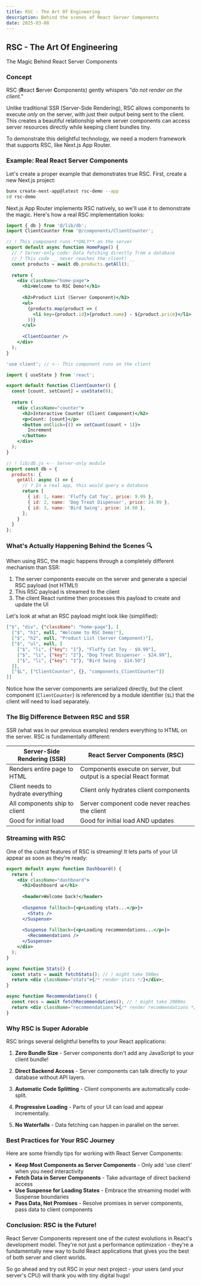 ```yaml
---
title: RSC - The Art Of Engineering
description: Behind the scenes of React Server Components
date: 2025-03-08
---
```


## RSC - The Art Of Engineering

The Magic Behind React Server Components

### Concept

RSC (**R**eact **S**erver **C**omponents) gently whispers _"do not render on the client."_ 

Unlike traditional SSR (Server-Side Rendering), RSC allows components to execute *only* on the server, with just their output being sent to the client. This creates a beautiful relationship where server components can access server resources directly while keeping client bundles tiny.

To demonstrate this delightful technology, we need a modern framework that supports RSC, like Next.js App Router.

### Example: Real React Server Components

Let's create a proper example that demonstrates true RSC. First, create a new Next.js project:

```bash
bunx create-next-app@latest rsc-demo --app
cd rsc-demo
```

Next.js App Router implements RSC natively, so we'll use it to demonstrate the magic. Here's how a real RSC implementation looks:

```jsx
import { db } from '@/lib/db';
import ClientCounter from '@/components/ClientCounter';

// ! This component runs **ONLY** on the server
export default async function HomePage() {
  // ? Server-only code: Data fetching directly from a database
  // ? This code __ never reaches the client! __
  const products = await db.products.getAll();
  
  return (
    <div className="home-page">
      <h1>Welcome to RSC Demo!</h1>
      
      <h2>Product List (Server Component)</h2>
      <ul>
        {products.map(product => (
          <li key={product.id}>{product.name} - ${product.price}</li>
        ))}
      </ul>
      
      <ClientCounter />
    </div>
  );
}
```

```jsx
'use client'; // <-- This component runs on the client

import { useState } from 'react';

export default function ClientCounter() {
  const [count, setCount] = useState(0);
  
  return (
    <div className="counter">
      <h2>Interactive Counter (Client Component)</h2>
      <p>Count: {count}</p>
      <button onClick={() => setCount(count + 1)}>
        Increment
      </button>
    </div>
  );
}
```

```js
// ! lib/db.js <-- Server-only module
export const db = {
  products: {
    getAll: async () => {
      // ? In a real app, this would query a database
      return [
        { id: 1, name: 'Fluffy Cat Toy', price: 9.99 },
        { id: 2, name: 'Dog Treat Dispenser', price: 24.99 },
        { id: 3, name: 'Bird Swing', price: 14.50 },
      ];
    }
  }
};
```

### What's Actually Happening Behind the Scenes 🔍

When using RSC, the magic happens through a completely different mechanism than SSR:

1. The server components execute on the server and generate a special RSC payload (not HTML!)
2. This RSC payload is streamed to the client
3. The client React runtime then processes this payload to create and update the UI

Let's look at what an RSC payload might look like (simplified):

```json
["$", "div", {"className": "home-page"}, [
  ["$", "h1", null, "Welcome to RSC Demo!"],
  ["$", "h2", null, "Product List (Server Component)"],
  ["$", "ul", null, [
    ["$", "li", {"key": "1"}, "Fluffy Cat Toy - $9.99"],
    ["$", "li", {"key": "2"}, "Dog Treat Dispenser - $24.99"],
    ["$", "li", {"key": "3"}, "Bird Swing - $14.50"]
  ]],
  ["$L", ["ClientCounter", {}, "components_ClientCounter"]]
]]
```

Notice how the server components are serialized directly, but the client component (`ClientCounter`) is referenced by a module identifier (`$L`) that the client will need to load separately.

### The Big Difference Between RSC and SSR 

SSR (what was in our previous examples) renders everything to HTML on the server. RSC is fundamentally different:

| **Server-Side Rendering (SSR)** | **React Server Components (RSC)** |
|-----------------|-------------------|
| Renders entire page to HTML | Components execute on server, but output is a special React format |
| Client needs to hydrate everything | Client only hydrates client components |
| All components ship to client | Server component code never reaches the client |
| Good for initial load | Good for initial load AND updates |

### Streaming with RSC 

One of the cutest features of RSC is streaming! It lets parts of your UI appear as soon as they're ready:

```jsx
export default async function Dashboard() {
  return (
    <div className="dashboard">
      <h1>Dashboard 📊</h1>
      
      <header>Welcome back!</header>
      
      <Suspense fallback={<p>Loading stats...</p>}>
        <Stats />
      </Suspense>
      
      <Suspense fallback={<p>Loading recommendations...</p>}>
        <Recommendations />
      </Suspense>
    </div>
  );
}

async function Stats() {
  const stats = await fetchStats(); // ! might take 500ms
  return <div className="stats">{/* render stats */}</div>;
}

async function Recommendations() {
  const recs = await fetchRecommendations(); // ! might take 2000ms
  return <div className="recommendations">{/* render recommendations */}</div>;
}
```

### Why RSC is Super Adorable

RSC brings several delightful benefits to your React applications:

1. **Zero Bundle Size** - Server components don't add any JavaScript to your client bundle!

2. **Direct Backend Access** - Server components can talk directly to your database without API layers.

3. **Automatic Code Splitting** - Client components are automatically code-split.

4. **Progressive Loading** - Parts of your UI can load and appear incrementally.

5. **No Waterfalls** - Data fetching can happen in parallel on the server.

### Best Practices for Your RSC Journey 

Here are some friendly tips for working with React Server Components:

- **Keep Most Components as Server Components** - Only add 'use client' when you need interactivity
- **Fetch Data in Server Components** - Take advantage of direct backend access
- **Use Suspense for Loading States** - Embrace the streaming model with Suspense boundaries
- **Pass Data, Not Promises** - Resolve promises in server components, pass data to client components

### Conclusion: RSC is the Future! 

React Server Components represent one of the cutest evolutions in React's development model. They're not just a performance optimization - they're a fundamentally new way to build React applications that gives you the best of both server and client worlds.

So go ahead and try out RSC in your next project - your users (and your server's CPU) will thank you with tiny digital hugs! 

